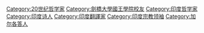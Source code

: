 [[Category:20世纪哲学家|Category:20世纪哲学家]]
[[Category:劍橋大學國王學院校友|Category:劍橋大學國王學院校友]]
[[Category:印度哲学家|Category:印度哲学家]]
[[Category:印度诗人|Category:印度诗人]]
[[Category:印度翻譯家|Category:印度翻譯家]]
[[Category:印度宗教领袖|Category:印度宗教领袖]]
[[Category:加尔各答人|Category:加尔各答人]]